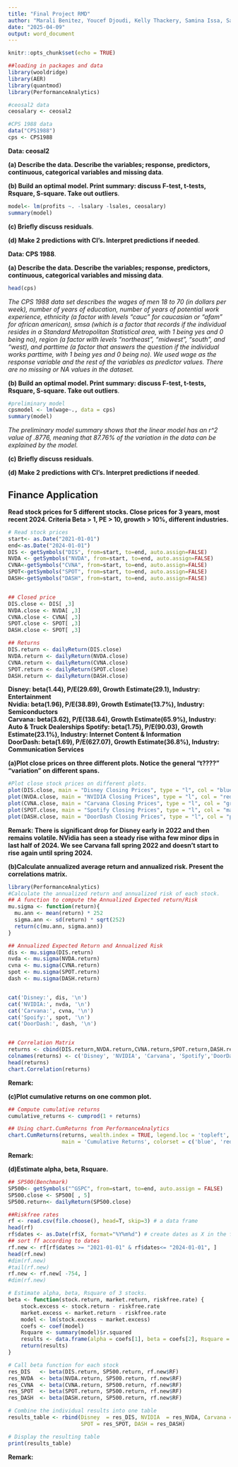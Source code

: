 ```yaml
---
title: "Final Project RMD"
author: "Marali Benitez, Youcef Djoudi, Kelly Thackery, Samina Issa, Samira Bechi"
date: "2025-04-09"
output: word_document
---
```


```r
knitr::opts_chunk$set(echo = TRUE)
```

```r
##loading in packages and data
library(wooldridge)
library(AER)
library(quantmod)
library(PerformanceAnalytics)

#ceosal2 data
ceosalary <- ceosal2

#CPS 1988 data
data("CPS1988")
cps <- CPS1988
```

**Data: ceosal2**

**(a) Describe the data. Describe the variables; response, predictors, continuous, categorical variables and missing data**.   



**(b) Build an optimal model. Print summary: discuss F-test, t-tests, Rsquare, S-square. Take out outliers**.  
```r
model<- lm(profits ~. -lsalary -lsales, ceosalary)
summary(model)

```
**(c) Briefly discuss residuals**.  



**(d) Make 2 predictions with CI's. Interpret predictions if needed**.  




**Data: CPS 1988**.   

**(a) Describe the data. Describe the variables; response, predictors, continuous, categorical variables and missing data**.       

```r
head(cps)
```

*The CPS 1988 data set describes the wages of men 18 to 70 (in dollars per week), number of years of education, number of years of potential work experience, ethnicity (a factor with levels "cauc" for caucasian or "afam" for african american), smsa (which is a factor that records if the individual resides in a Standard Metropolitan Statistical area, with 1 being yes and 0 being no), region (a factor with levels "northeast", "midwest", "south", and "west), and parttime (a factor that answers the question if the individual works parttime, with 1 being yes and 0 being no). We used wage as the response variable and the rest of the variables as predictor values. There are no missing or NA values in the dataset. *    



**(b) Build an optimal model. Print summary: discuss F-test, t-tests, Rsquare, S-square. Take out outliers**.      

```r
#preliminary model
cpsmodel <- lm(wage~., data = cps)
summary(model)
```

*The preliminary model summary shows that the linear model has an r^2 value of .8776, meaning that 87.76% of the variation in the data can be explained by the model.*

**(c) Briefly discuss residuals**.  



**(d) Make 2 predictions with CI's. Interpret predictions if needed**.  

## Finance Application  

**Read stock prices for 5 different stocks. Close prices for 3 years, most recent 2024. Criteria Beta > 1, PE > 10, growth > 10%, different industries.**
```r
# Read stock prices
start<- as.Date("2021-01-01")
end<-as.Date("2024-01-01")
DIS <- getSymbols("DIS", from=start, to=end, auto.assign=FALSE)
NVDA <- getSymbols("NVDA", from=start, to=end, auto.assign=FALSE)
CVNA<-getSymbols("CVNA", from=start, to=end, auto.assign=FALSE)
SPOT<-getSymbols("SPOT", from=start, to=end, auto.assign=FALSE)
DASH<-getSymbols("DASH", from=start, to=end, auto.assign=FALSE)


## Closed price
DIS.close <- DIS[ ,3]
NVDA.close <- NVDA[ ,3]
CVNA.close <- CVNA[ ,3]
SPOT.close <- SPOT[ ,3]
DASH.close <- SPOT[ ,3]

## Returns
DIS.return <- dailyReturn(DIS.close)
NVDA.return <- dailyReturn(NVDA.close)
CVNA.return <- dailyReturn(CVNA.close)
SPOT.return <- dailyReturn(SPOT.close)
DASH.return <- dailyReturn(DASH.close)


```

**Disney: beta(1.44), P/E(29.69), Growth Estimate(29.1), Industry: Entertainment    
  Nvidia: beta(1.96), P/E(38.89), Growth Estimate(13.7%), Industry: Semiconductors    
  Carvana: beta(3.62), P/E(138.64), Growth Estimate(65.9%), Industry: Auto & Truck Dealerships     Spotify: beta(1.75), P/E(90.03), Growth Estimate(23.1%), Industry: Internet Content & Information  
  DoorDash: beta(1.69), P/E(627.07), Growth Estimate(36.8%), Industry: Communication Services**      
        
**(a)Plot close prices on three different plots. Notice the general "t????" "variation" on different spans.**  
```r
#Plot close stock prices on different plots.
plot(DIS.close, main = "Disney Closing Prices", type = "l", col = "blue", xlab = "Date", ylab = "Price")
plot(NVDA.close, main = "NVIDIA Closing Prices", type = "l", col = "red", xlab = "Date", ylab = "Price")
plot(CVNA.close, main = "Carvana Closing Prices", type = "l", col = "green", xlab = "Date", ylab = "Price")
plot(SPOT.close, main = "Spotify Closing Prices", type = "l", col = "magenta", xlab = "Date", ylab = "Price")
plot(DASH.close, main = "DoorDash Closing Prices", type = "l", col = "purple", xlab = "Date", ylab = "Price")
```

**Remark: There is significant drop for Disney early in 2022 and then remains volatile. NVidia has seen a steady rise witha few minor dips in last half of 2024. We see Carvana fall spring 2022 and doesn't start to rise again until spring 2024. **  

**(b)Calculate annualized average return and annualized risk. Present the correlations matrix.**  
```r
library(PerformanceAnalytics)
#Calculate the annualized return and annualized risk of each stock.
## A function to compute the Annualized Expected return/Risk
mu.sigma <- function(return){
  mu.ann <- mean(return) * 252
  sigma.ann <- sd(return) * sqrt(252)
  return(c(mu.ann, sigma.ann))
}

## Annualized Expected Return and Annualized Risk
dis <- mu.sigma(DIS.return)
nvda <- mu.sigma(NVDA.return)
cvna <- mu.sigma(CVNA.return)
spot <- mu.sigma(SPOT.return)
dash <- mu.sigma(DASH.return)


cat('Disney:', dis, '\n')
cat('NVIDIA:', nvda, '\n')
cat('Carvana:', cvna, '\n')
cat('Spoify:', spot, '\n')
cat('DoorDash:', dash, '\n')


## Correlation Matrix
returns <- cbind(DIS.return,NVDA.return,CVNA.return,SPOT.return,DASH.return)
colnames(returns) <- c('Disney', 'NVIDIA', 'Carvana', 'Spotify','DoorDash')
head(returns)
chart.Correlation(returns)
```


**Remark: **  

**(c)Plot cumulative returns on one common plot.**  
```r
## Compute cumulative returns
cumulative_returns <- cumprod(1 + returns)

## Using chart.CumReturns from PerformanceAnalytics
chart.CumReturns(returns, wealth.index = TRUE, legend.loc = 'topleft',
                 main = 'Cumulative Returns', colorset = c('blue', 'red','green','magenta','purple'))

```

**Remark: **  

**(d)Estimate alpha, beta, Rsquare.**  
```r
## SP500(Benchmark)
SP500<- getSymbols("^GSPC", from=start, to=end, auto.assign = FALSE)
SP500.close <- SP500[ , 5]
SP500.return<- dailyReturn(SP500.close)

##Riskfree rates 
rf <- read.csv(file.choose(), head=T, skip=3) # a data frame
head(rf)
rf$dates <- as.Date(rf$X, format="%Y%m%d") # create dates as X in the fama.french
## sort ff according to dates 
rf.new <- rf[rf$dates >= "2021-01-01" & rf$dates<= "2024-01-01", ] 
head(rf.new)
#dim(rf.new)
#tail(rf.new)
rf.new <- rf.new[ -754, ]
#dim(rf.new)

# Estimate alpha, beta, Rsquare of 3 stocks.
beta <- function(stock.return, market.return, riskfree.rate) {
    stock.excess <- stock.return - riskfree.rate
    market.excess <- market.return - riskfree.rate
    model <- lm(stock.excess ~ market.excess)
    coefs <- coef(model)
    Rsquare <- summary(model)$r.squared
    results <- data.frame(alpha = coefs[1], beta = coefs[2], Rsquare = Rsquare)
    return(results)
}

# Call beta function for each stock
res_DIS   <- beta(DIS.return, SP500.return, rf.new$RF)
res_NVDA  <- beta(NVDA.return, SP500.return, rf.new$RF)
res_CVNA  <- beta(CVNA.return, SP500.return, rf.new$RF)
res_SPOT  <- beta(SPOT.return, SP500.return, rf.new$RF)
res_DASH  <- beta(DASH.return, SP500.return, rf.new$RF)

# Combine the individual results into one table
results_table <- rbind(Disney  = res_DIS, NVIDIA  = res_NVDA, Carvana = res_CVNA, 
                       SPOT = res_SPOT, DASH = res_DASH)

# Display the resulting table
print(results_table)

```

**Remark: **  






